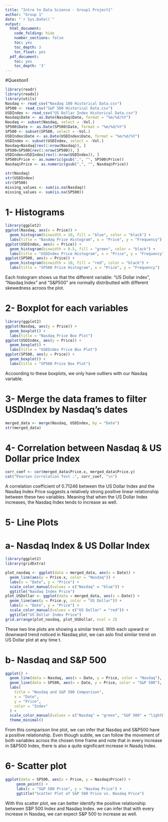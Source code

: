 ```yaml
---
title: "Intro to Data Science - Group1 Project1"
author: "Group 1"
date: "`r Sys.Date()`"
output:
  html_document:
    code_folding: hide
    number_sections: false
    toc: yes
    toc_depth: 3
    toc_float: yes
  pdf_document:
    toc: yes
    toc_depth: '3'
---
```


#Question1

```r
library(readr)
library(readxl)
library(utils)
Nasdaq <- read_csv("Nasdaq 100 Historical Data.csv")
SP500 <- read_csv("S&P 500 Historical Data.csv")
USDIndex <- read_csv("US Dollar Index Historical Data.csv") 
Nasdaq$Date <- as.Date(Nasdaq$Date, format = "%m/%d/%Y")
Nasdaq <- subset(Nasdaq, select = -Vol.)
SP500$Date <- as.Date(SP500$Date, format = "%m/%d/%Y")
SP500 <- subset(SP500, select = -Vol.)
USDIndex$Date <- as.Date(USDIndex$Date, format = "%m/%d/%Y")
USDIndex <- subset(USDIndex, select = -Vol.)
Nasdaq=Nasdaq[rev(1:nrow(Nasdaq)), ]
SP500=SP500[rev(1:nrow(SP500)), ]
USDIndex=USDIndex[rev(1:nrow(USDIndex)), ]
SP500$Price <- as.numeric(gsub(",", "", SP500$Price))
Nasdaq$Price <- as.numeric(gsub(",", "", Nasdaq$Price))

str(Nasdaq)
str(USDIndex)
str(SP500)
missing_values <- sum(is.na(Nasdaq))
missing_values <- sum(is.na(SP500))
```

#   1-    Histograms

```r
library(ggplot2)
ggplot(Nasdaq, aes(x = Price)) +
  geom_histogram(binwidth = 10, fill = "blue", color = "black") +
  labs(title = "Nasdaq Price Histogram", x = "Price", y = "Frequency")
ggplot(USDIndex, aes(x = Price)) +
  geom_histogram(binwidth = 0.5, fill = "green", color = "black") +
  labs(title = "USDIndex Price Histogram", x = "Price", y = "Frequency")
ggplot(SP500, aes(x = Price)) +
  geom_histogram(binwidth = 10, fill = "red", color = "black") +
  labs(title = "SP500 Price Histogram", x = "Price", y = "Frequency")
```

Each histogram shows us that the different variable: "US Dollar index", "Nasdaq Index" and "S&P500" are normally distributted with different skewedness acroos the plot.

# 2-    Boxplot for each variables

```r
library(ggplot2)
ggplot(Nasdaq, aes(y = Price)) +
  geom_boxplot() +
  labs(title = "Nasdaq Price Box Plot")
ggplot(USDIndex, aes(y = Price)) +
  geom_boxplot() +
  labs(title = "USDIndex Price Box Plot")
ggplot(SP500, aes(y = Price)) +
  geom_boxplot() +
  labs(title = "SP500 Price Box Plot")
```

Accoording to these boxplots, we only have outliers with our Nasdaq variable.

# 3-    Merge the data frames to filter USDIndex by Nasdaq's dates

```r
merged_data <- merge(Nasdaq, USDIndex, by = "Date")
str(merged_data)
```

# 4-    Correlation between Nasdaq & US Dollar price Index

```r
corr_coef <- cor(merged_data$Price.x, merged_data$Price.y)
cat("Pearson Correlation Test :", corr_coef, "\n")
```

A correlation coefficient of 0.71246 between the US Dollar Index and the Nasdaq Index Price suggests a relatively strong positive linear relationship between these two variables. Meaning that when the US Dollar Index increases, the Nasdaq Index tends to increase as well.

# 5-    Line Plots
#   a-    Nasdaq Index & US Dollar Index

```r
library(ggplot2)
library(gridExtra)

plot_nasdaq <- ggplot(data = merged_data, aes(x = Date)) +
  geom_line(aes(y = Price.x, color = "Nasdaq")) +
  labs(x = "Date", y = "Price") +
  scale_color_manual(values = c("Nasdaq" = "blue")) +
  ggtitle("Nasdaq Index Price")
plot_USDollar <- ggplot(data = merged_data, aes(x = Date)) +
  geom_line(aes(y = Price.y, color = "US Dollar")) +
  labs(x = "Date", y = "Price") +
  scale_color_manual(values = c("US Dollar" = "red")) +
  ggtitle("US Dollar Index Price")
grid.arrange(plot_nasdaq, plot_USDollar, ncol = 2)
```

These two line plots are showing a similar trend. With each upward or downward trend noticed in Nasdaq plot, we can aslo find similar trend on US Dollar plot at any time t.

#   b-    Nasdaq and S&P 500

```r
ggplot() +
  geom_line(data = Nasdaq, aes(x = Date, y = Price, color = "Nasdaq"), size = 0.75) +
  geom_line(data = SP500, aes(x = Date, y = Price, color = "S&P 500"), size = 0.75) +
  labs(
    title = "Nasdaq and S&P 500 Comparison",
    x = "Date",
    y = "Price",
    color = "Index"
  ) +
  scale_color_manual(values = c("Nasdaq" = "green", "S&P 500" = "lightblue")) +
  theme_minimal()
```

From this comparison line plot, we can infer that Nasdaq and S&P500 have a positive relationship. Even though subtle, we can follow the movement of both variables across the chosen time frame and note that in every increase in S&P500 Index, there is also a quite significant increase in Nasdq Index.

# 6-    Scatter plot

```r
ggplot(data = SP500, aes(x = Price, y = Nasdaq$Price)) +
     geom_point() +
     labs(x = "S&P 500 Price", y = "Nasdaq Price") +
     ggtitle("Scatter Plot of S&P 500 Price vs. Nasdaq Price")
```

With this scatter plot, we can better identify the positive relationship betwwen S$P 500 Index and Nasdaq Index. we can infer that with every increase in Nasdaq, we can expect S&P 500 to increase as well.
